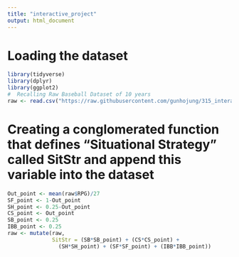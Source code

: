 ```yaml
---
title: "interactive_project"
output: html_document
---
```

#  Loading the dataset
```r
library(tidyverse)
library(dplyr)
library(ggplot2)
#  Recalling Raw Baseball Dataset of 10 years
raw <- read.csv("https://raw.githubusercontent.com/gunhojung/315_interactive_project/master/baseball_data.csv", header = TRUE)
```

#  Creating a conglomerated function that defines "Situational Strategy" called SitStr and append this variable into the dataset
```r
Out_point <- mean(raw$RPG)/27
SF_point <- 1-Out_point
SH_point <- 0.25-Out_point
CS_point <- Out_point
SB_point <- 0.25
IBB_point <- 0.25
raw <- mutate(raw,
              SitStr = (SB*SB_point) + (CS*CS_point) +
                (SH*SH_point) + (SF*SF_point) + (IBB*IBB_point))
```
